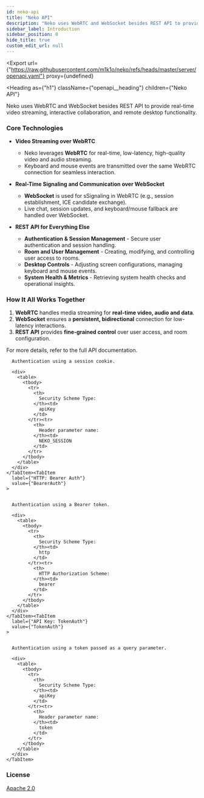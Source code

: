 ```yaml
---
id: neko-api
title: "Neko API"
description: "Neko uses WebRTC and WebSocket besides REST API to provide real-time video streaming, interactive collaboration, and remote desktop functionality."
sidebar_label: Introduction
sidebar_position: 0
hide_title: true
custom_edit_url: null
---
```



<Export
  url={"https://raw.githubusercontent.com/m1k1o/neko/refs/heads/master/server/openapi.yaml"}
  proxy={undefined}
>
  
</Export>

<Heading
  as={"h1"}
  className={"openapi__heading"}
  children={"Neko API"}
>
</Heading>



Neko uses WebRTC and WebSocket besides REST API to provide real-time video streaming, interactive collaboration, and remote desktop functionality.

### Core Technologies

- **Video Streaming over WebRTC**
  - Neko leverages **WebRTC** for real-time, low-latency, high-quality video and audio streaming.
  - Keyboard and mouse events are transmitted over the same WebRTC connection for seamless interaction.

- **Real-Time Signaling and Communication over WebSocket**
  - **WebSocket** is used for sSignaling in WebRTC (e.g., session establishment, ICE candidate exchange).  
  - Live chat, session updates, and keyboard/mouse fallback are handled over WebSocket.

- **REST API for Everything Else**
  - **Authentication & Session Management** - Secure user authentication and session handling.  
  - **Room and User Management** - Creating, modifying, and controlling user access to rooms.  
  - **Desktop Controls** - Adjusting screen configurations, managing keyboard and mouse events.
  - **System Health & Metrics** - Retrieving system health checks and operational insights.  

### How It All Works Together

1. **WebRTC** handles media streaming for **real-time video, audio and data**.
2. **WebSocket** ensures a **persistent, bidirectional** connection for low-latency interactions.  
3. **REST API** provides **fine-grained control** over user access, and room configuration.

For more details, refer to the full API documentation.


<div
  style={{"marginBottom":"2rem"}}
>
  <Heading
    id={"authentication"}
    as={"h2"}
    className={"openapi-tabs__heading"}
    children={"Authentication"}
  >
  </Heading><SchemaTabs
    className={"openapi-tabs__security-schemes"}
  >
    <TabItem
      label={"API Key: CookieAuth"}
      value={"CookieAuth"}
    >
      
      
      Authentication using a session cookie.
      
      <div>
        <table>
          <tbody>
            <tr>
              <th>
                Security Scheme Type:
              </th><td>
                apiKey
              </td>
            </tr><tr>
              <th>
                Header parameter name:
              </th><td>
                NEKO_SESSION
              </td>
            </tr>
          </tbody>
        </table>
      </div>
    </TabItem><TabItem
      label={"HTTP: Bearer Auth"}
      value={"BearerAuth"}
    >
      
      
      Authentication using a Bearer token.
      
      <div>
        <table>
          <tbody>
            <tr>
              <th>
                Security Scheme Type:
              </th><td>
                http
              </td>
            </tr><tr>
              <th>
                HTTP Authorization Scheme:
              </th><td>
                bearer
              </td>
            </tr>
          </tbody>
        </table>
      </div>
    </TabItem><TabItem
      label={"API Key: TokenAuth"}
      value={"TokenAuth"}
    >
      
      
      Authentication using a token passed as a query parameter.
      
      <div>
        <table>
          <tbody>
            <tr>
              <th>
                Security Scheme Type:
              </th><td>
                apiKey
              </td>
            </tr><tr>
              <th>
                Header parameter name:
              </th><td>
                token
              </td>
            </tr>
          </tbody>
        </table>
      </div>
    </TabItem>
  </SchemaTabs>
</div><div
  style={{"marginBottom":"var(--ifm-paragraph-margin-bottom)"}}
>
  <h3
    style={{"marginBottom":"0.25rem"}}
  >
    License
  </h3><a
    href={"http://www.apache.org/licenses/LICENSE-2.0.html"}
  >
    Apache 2.0
  </a>
</div>
      